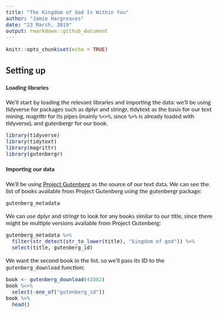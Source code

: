 ```yaml
---
title: "The Kingdom of God Is Within You"
author: "Jamie Hargreaves"
date: "23 March, 2019"
output: rmarkdown::github_document
---
```


```r
knitr::opts_chunk$set(echo = TRUE)
```

<style>
body{
  font-family: Lato;
  font-size: 12pt;
}
</style>

## Setting up
#### Loading libraries

We'll start by loading the relevant libraries and importing the data: we'll be using tidyverse for packages such as dplyr and stringr, tidytext as the basis for our text mining, magrittr for its pipes (mainly ```%<>%```, since ```%>%``` is already loaded with tidyverse), and gutenbergr for our book.

```r
library(tidyverse)
library(tidytext)
library(magrittr)
library(gutenbergr)
```

#### Importing our data

We'll be using [Project Gutenberg](http://www.gutenberg.org/) as the source of our text data. We can see the list of books available from Project Gutenberg using the gutenbergr package:

```r
gutenberg_metadata
```

We can use dplyr and stringr to look for any books similar to our title, since there might be multiple versions available from Project Gutenberg:

```r
gutenberg_metadata %>%
  filter(str_detect(str_to_lower(title), "kingdom of god")) %>%
  select(title, gutenberg_id)
```

We want the second book in the list, so we'll pass its ID to the ```gutenberg_download``` function:

```r
book <- gutenberg_download(43302)
book %<>%
  select(-one_of("gutenberg_id"))
book %>%
  head()
```
